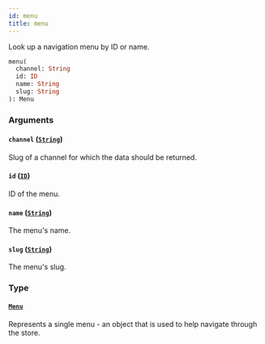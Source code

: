```yaml
---
id: menu
title: menu
---
```


Look up a navigation menu by ID or name.

```graphql
menu(
  channel: String
  id: ID
  name: String
  slug: String
): Menu

```

### Arguments

#### `channel` ([`String`](../../../developer/api-reference/scalars/string))

Slug of a channel for which the data should be returned.

#### `id` ([`ID`](../../../developer/api-reference/scalars/id))

ID of the menu.

#### `name` ([`String`](../../../developer/api-reference/scalars/string))

The menu's name.

#### `slug` ([`String`](../../../developer/api-reference/scalars/string))

The menu's slug.

### Type

#### [`Menu`](../../../developer/api-reference/objects/menu)

Represents a single menu - an object that is used to help navigate through the store.
